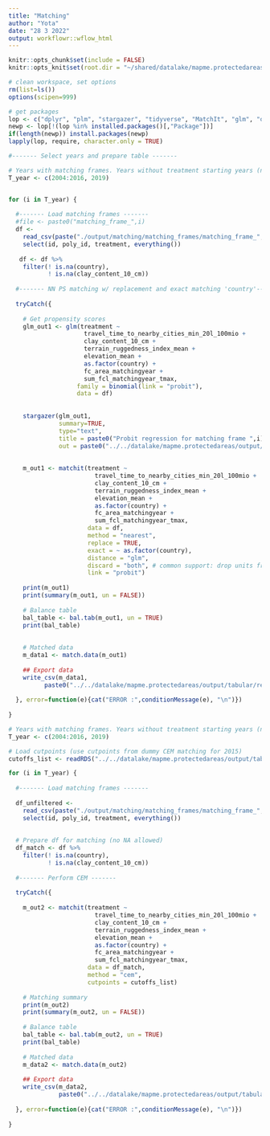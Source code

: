 ```yaml
---
title: "Matching"
author: "Yota"
date: "28 3 2022"
output: workflowr::wflow_html
---
```


```r
knitr::opts_chunk$set(include = FALSE)
knitr::opts_knit$set(root.dir = "~/shared/datalake/mapme.protectedareas")
```


```r
# clean workspace, set options
rm(list=ls())
options(scipen=999)

# get packages
lop <- c("dplyr", "plm", "stargazer", "tidyverse", "MatchIt", "glm", "optmatch", "cobalt", "gridExtra")
newp <- lop[!(lop %in% installed.packages()[,"Package"])]
if(length(newp)) install.packages(newp)
lapply(lop, require, character.only = TRUE)

```


```r
#------- Select years and prepare table -------

# Years with matching frames. Years without treatment starting years (no BMZ number started in these years) 2003, 2017, 2018, 2020
T_year <- c(2004:2016, 2019)


for (i in T_year) {
  
  #------- Load matching frames -------
  #file <- paste0("matching_frame_",i)
  df <- 
    read_csv(paste("./output/matching/matching_frames/matching_frame_",i,".csv", sep = "")) %>% 
    select(id, poly_id, treatment, everything())
  
   df <- df %>% 
    filter(! is.na(country),
           ! is.na(clay_content_10_cm))
   
  #------- NN PS matching w/ replacement and exact matching 'country'-------
  
  tryCatch({
    
    # Get propensity scores
    glm_out1 <- glm(treatment ~ 
                     travel_time_to_nearby_cities_min_20l_100mio + 
                     clay_content_10_cm + 
                     terrain_ruggedness_index_mean +
                     elevation_mean + 
                     as.factor(country) +
                     fc_area_matchingyear +
                     sum_fcl_matchingyear_tmax,
                   family = binomial(link = "probit"), 
                   data = df)
      
    
    stargazer(glm_out1,
              summary=TRUE,
              type="text",
              title = paste0("Probit regression for matching frame ",i),
              out = paste0("../../datalake/mapme.protectedareas/output/plots/propensity_score_matching/probit_summary_",i,".html"))
    
  
    m_out1 <- matchit(treatment ~
                        travel_time_to_nearby_cities_min_20l_100mio +
                        clay_content_10_cm +
                        terrain_ruggedness_index_mean +
                        elevation_mean +
                        as.factor(country) +
                        fc_area_matchingyear +
                        sum_fcl_matchingyear_tmax,
                      data = df,
                      method = "nearest",
                      replace = TRUE,
                      exact = ~ as.factor(country),
                      distance = "glm", 
                      discard = "both", # common support: drop units from both groups 
                      link = "probit")
    
    print(m_out1)
    print(summary(m_out1, un = FALSE))
    
    # Balance table
    bal_table <- bal.tab(m_out1, un = TRUE)
    print(bal_table)
    
    
    # Matched data
    m_data1 <- match.data(m_out1)
    
    ## Export data
    write_csv(m_data1, 
          paste0("../../datalake/mapme.protectedareas/output/tabular/regression_input/PSM/ps_matched_data_", i, ".csv"))
  
  }, error=function(e){cat("ERROR :",conditionMessage(e), "\n")})
  
}
```

```r
# Years with matching frames. Years without treatment starting years (no BMZ number started in these years) 2003, 2017, 2018, 2020
T_year <- c(2004:2016, 2019)

# Load cutpoints (use cutpoints from dummy CEM matching for 2015)
cutoffs_list <- readRDS("../../datalake/mapme.protectedareas/output/tabular/regression_input/CEM/cem_cutpoints.rds")

for (i in T_year) {
  
  #------- Load matching frames -------
  
  df_unfiltered <- 
    read_csv(paste("./output/matching/matching_frames/matching_frame_",i,".csv", sep = "")) %>% 
    select(id, poly_id, treatment, everything())
  
  
  # Prepare df for matching (no NA allowed)
  df_match <- df %>% 
    filter(! is.na(country),
           ! is.na(clay_content_10_cm))
  
  #------- Perform CEM -------
  
  tryCatch({
    
    m_out2 <- matchit(treatment ~
                        travel_time_to_nearby_cities_min_20l_100mio +
                        clay_content_10_cm +
                        terrain_ruggedness_index_mean +
                        elevation_mean +
                        as.factor(country) +
                        fc_area_matchingyear +
                        sum_fcl_matchingyear_tmax,
                      data = df_match,
                      method = "cem",
                      cutpoints = cutoffs_list)
    
    # Matching summary
    print(m_out2)
    print(summary(m_out2, un = FALSE))
    
    # Balance table
    bal_table <- bal.tab(m_out2, un = TRUE)
    print(bal_table)
    
    # Matched data
    m_data2 <- match.data(m_out2) 
    
    ## Export data
    write_csv(m_data2, 
              paste0("../../datalake/mapme.protectedareas/output/tabular/regression_input/CEM/ce_matched_panel_", i, ".csv"))
    
  }, error=function(e){cat("ERROR :",conditionMessage(e), "\n")})
  
}

```

